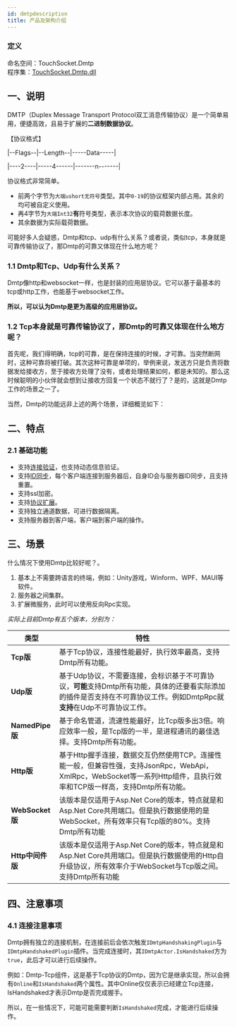 ```yaml
---
id: dmtpdescription
title: 产品及架构介绍
---
```



### 定义

命名空间：TouchSocket.Dmtp <br/>
程序集：[TouchSocket.Dmtp.dll](https://www.nuget.org/packages/TouchSocket.Dmtp)

## 一、说明

DMTP（Duplex Message Transport Protocol双工消息传输协议）是一个简单易用，便捷高效，且易于扩展的**二进制数据协议**。

【协议格式】

|--Flags--|--Length--|-----Data-----|

|----2----|-----4------|-------n-------|

协议格式非常简单。
- 前两个字节为`大端ushort无符号`类型。其中`0-19`的协议框架内部占用。其余的均可被自定义使用。
- 再4字节为`大端Int32`**有**符号类型，表示本次协议的载荷数据长度。
- 其余数据为实际载荷数据。


可能好多人会疑惑，Dmtp和tcp、udp有什么关系？或者说，类似tcp，本身就是可靠传输协议了，那Dmtp的可靠又体现在什么地方呢？

### 1.1 Dmtp和Tcp、Udp有什么关系？

Dmtp像http和websocket一样，也是封装的应用层协议。它可以基于最基本的tcp或http工作，也能基于websocket工作。

**所以，可以认为Dmtp是更为高级的应用层协议。**

### 1.2 Tcp本身就是可靠传输协议了，那Dmtp的可靠又体现在什么地方呢？

首先呢，我们得明确，tcp的可靠，是在保持连接的时候，才可靠。当突然断网时，这种可靠将被打破。其次这种可靠是单项的，举例来说，发送方只是负责将数据发给接收方，至于接收方处理了没有，或者处理结果如何，都是未知的。那么这时候聪明的小伙伴就会想到让接收方回复一个状态不就行了？是的，这就是Dmtp工作的场景之一了。

当然，Dmtp的功能远非上述的两个场景，详细概览如下：


## 二、特点

### 2.1 基础功能

- 支持[连接验证](./dmtpbase.mdx)，也支持动态信息验证。
- 支持[ID同步](./dmtpbase.mdx)，每个客户端连接到服务器后，自身ID会与服务器ID同步，且支持重置。
- 支持ssl加密。
- 支持[协议扩展](./dmtpbase.mdx)。
- 支持独立通道数据，可进行数据隔离。
- 支持服务器到客户端，客户端到客户端的操作。


## 三、场景

什么情况下使用Dmtp比较好呢？。

1. 基本上不需要跨语言的终端，例如：Unity游戏，Winform、WPF、MAUI等软件。
2. 服务器之间集群。
3. 扩展微服务，此时可以使用反向Rpc实现。

*实际上目前Dmtp有五个版本，分别为：*

| **类型** | **特性** |
| --- | --- |
| **Tcp版** | 基于Tcp协议，连接性能最好，执行效率最高，支持Dmtp所有功能。 |
| **Udp版** | 基于Udp协议，不需要连接，会标识基于不可靠协议，**可能**支持Dmtp所有功能，具体的还要看实际添加的插件是否支持在不可靠协议工作。例如DmtpRpc就**支持**在Udp不可靠协议工作。 |
| **NamedPipe版** | 基于命名管道，流速性能最好，比Tcp版多出3倍。响应效率一般，是Tcp版的一半，是进程通讯的最佳选择。支持Dmtp所有功能。 |
| **Http版** | 基于Http握手连接，数据交互仍然使用TCP。连接性能一般，但兼容性强，支持JsonRpc，WebApi，XmlRpc，WebSocket等一系列Http组件，且执行效率和TCP版一样高，支持Dmtp所有功能。 |
| **WebSocket版** | 该版本是仅适用于Asp.Net Core的版本，特点就是和Asp.Net Core共用端口。但是执行数据使用的是WebSocket，所有效率只有Tcp版的80%。支持Dmtp所有功能 |
| **Http中间件版** | 该版本是仅适用于Asp.Net Core的版本，特点就是和Asp.Net Core共用端口。但是执行数据使用的Http自升级协议，所有效率介于WebSocket与Tcp版之间。支持Dmtp所有功能 |

## 四、注意事项

### 4.1 连接注意事项

Dmtp拥有独立的连接机制，在连接前后会依次触发`IDmtpHandshakingPlugin`与`IDmtpHandshakedPlugin`插件。当完成连接时，其`IDmtpActor.IsHandshaked`方为`true`，此后才可以进行后续操作。

例如：Dmtp-Tcp组件，这是基于Tcp协议的Dmtp，因为它是继承实现，所以会拥有`Online`和`IsHandshaked`两个属性。其中Online仅仅表示已经建立Tcp连接，IsHandshaked才表示Dmtp是否完成握手。

所以，在一些情况下，可能可能需要判断`IsHandshaked`完成，才能进行后续操作。